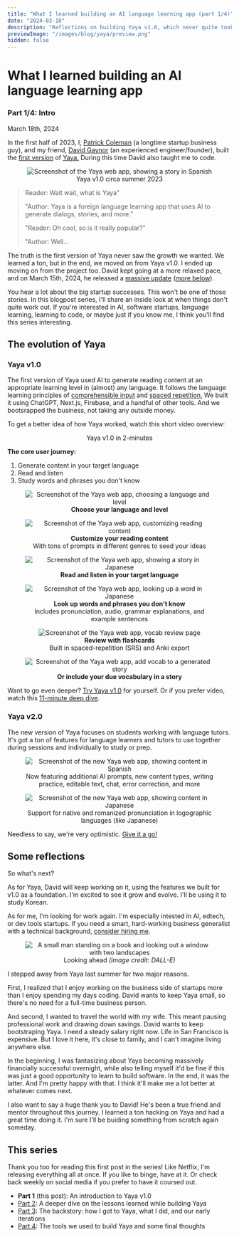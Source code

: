 ```yaml
---
title: "What I learned building an AI language learning app (part 1/4)"
date: "2024-03-18"
description: "Reflections on building Yaya v1.0, which never quite took off, with a friend in 2023 H1"
previewImage: "/images/blog/yaya/preview.png"
hidden: false
---
```



# What I learned building an AI language learning app

### Part 1/4: Intro

<time dateTime={date} className="muted italic">
  March 18th, 2024
</time>

In the first half of 2023, I, [Patrick Coleman](/about) (a longtime startup business guy), and my friend, [David Gaynor](http://freedavid.co/) (an experienced engineer/founder), built the [first version](https://lang-interlacer-qhvrm2vxu-yayayomu.vercel.app/) of [Yaya.](https://www.yaya.press/) During this time David also taught me to code.

<figure align="center">
  <Image
    src="/images/blog/yaya/reader.png"
    className="mx-auto"
    alt="Screenshot of the Yaya web app, showing a story in Spanish"
    width={500}
    height={500}
  />
  <figcaption>Yaya v1.0 circa summer 2023</figcaption>
</figure>

> Reader: Wait wait, what is Yaya"
>
> "Author: Yaya is a foreign language learning app that uses AI to generate dialogs, stories, and more."
>
> "Reader: Oh cool, so is it really popular?"
>
> "Author: Well...

The truth is the first version of Yaya never saw the growth we wanted. We learned a ton, but in the end, we moved on from Yaya v1.0. I ended up moving on from the project too. David kept going at a more relaxed pace, and on March 15th, 2024, he released a [massive update](https://www.yaya.press) ([more below](#v2)).

You hear a lot about the big startup successes. This won't be one of those stories. In this blogpost series, I'll share an inside look at when things don't quite work out. If you're interested in AI, software startups, language learning, learning to code, or maybe just if you know me, I think you'll find this series interesting.

## The evolution of Yaya

### Yaya v1.0

The first version of Yaya used AI to generate reading content at an appropriate learning level in (almost) any language. It follows the language learning principles of [comprehensible input](https://en.wikipedia.org/wiki/Input_hypothesis) and [spaced repetition.](https://en.wikipedia.org/wiki/Spaced_repetition) We built it using ChatGPT, Next.js, Firebase, and a handful of other tools. And we bootsrapped the business, not taking any outside money.

To get a better idea of how Yaya worked, watch this short video overview:

<figure align="center">
  <ResponsiveIframe
    className="mx-auto border-none"
    src="https://www.youtube-nocookie.com/embed/hr61Y_F6oAU?si=CjcigNGRM4q8VNty"
    title="YouTube video player: Yaya preview"
  />
  <figcaption>Yaya v1.0 in 2-minutes</figcaption>
</figure>

**The core user journey:**

1. Generate content in your target language
1. Read and listen
1. Study words and phrases you don't know

<figure align="center">
  <Image
    src="/images/blog/yaya/choose.png"
    className="mx-auto"
    alt="Screenshot of the Yaya web app, choosing a language and level"
    width={500}
    height={500}
  />
  <figcaption>
    <strong>Choose your language and level</strong>
  </figcaption>
</figure>

<figure align="center">
  <Image
    src="/images/blog/yaya/customize.png"
    className="mx-auto"
    alt="Screenshot of the Yaya web app, customizing reading content"
    width={500}
    height={500}
  />
  <figcaption>
    <strong>Customize your reading content</strong>
    <br />
    With tons of prompts in different genres to seed your ideas
  </figcaption>
</figure>

<figure align="center">
  <Image
    src="/images/blog/yaya/read.png"
    className="mx-auto"
    alt="Screenshot of the Yaya web app, showing a story in Japanese"
    width={500}
    height={500}
  />
  <figcaption>
    <strong>Read and listen in your target language</strong>
  </figcaption>
</figure>

<figure align="center">
  <Image
    src="/images/blog/yaya/lookup.png"
    className="mx-auto"
    alt="Screenshot of the Yaya web app, looking up a word in Japanese"
    width={500}
    height={500}
  />
  <figcaption>
    <strong>Look up words and phrases you don't know</strong>
    <br />
    Includes pronunciation, audio, grammar explanations, and example sentences
  </figcaption>
</figure>

<figure align="center">
  <Image
    src="/images/blog/yaya/study.png"
    className="mx-auto"
    alt="Screenshot of the Yaya web app, vocab review page"
    width={500}
    height={500}
  />
  <figcaption>
    <strong>Review with flashcards</strong>
    <br />
    Built in spaced-repetition (SRS) and Anki export
  </figcaption>
</figure>

<figure align="center">
  <Image
    src="/images/blog/yaya/srs.png"
    className="mx-auto"
    alt="Screenshot of the Yaya web app, add vocab to a generated story"
    width={500}
    height={500}
  />
  <figcaption>
    <strong>Or include your due vocabulary in a story</strong>
  </figcaption>
</figure>

Want to go even deeper? [Try Yaya v1.0](https://lang-interlacer-qhvrm2vxu-yayayomu.vercel.app/) for yourself. Or if you prefer video, watch this [11-minute deep dive](https://www.youtube.com/watch?v=rWw079aEzw8).

<a id="v2"></a>

### Yaya v2.0

The new version of Yaya focuses on students working with language tutors. It's got a ton of features for language learners and tutors to use together during sessions and individually to study or prep.

<figure align="center">
  <Image
    src="/images/blog/yaya/v2.png"
    className="mx-auto"
    alt="Screenshot of the new Yaya web app, showing content in Spanish"
    width={500}
    height={500}
  />
  <figcaption>
    Now featuring additional AI prompts, new content types, writing practice,
    editable text, chat, error correction, and more
  </figcaption>
</figure>

<figure align="center">
  <Image
    src="/images/blog/yaya/v2japanese.png"
    className="mx-auto"
    alt="Screenshot of the new Yaya web app, showing content in Japanese"
    width={500}
    height={500}
  />
  <figcaption>
    Support for native and romanized pronunciation in logographic languages
    (like Japanese)
  </figcaption>
</figure>

Needless to say, we're very optimistic. [Give it a go!](https://www.yaya.press/)

## Some reflections

So what's next?

As for Yaya, David will keep working on it, using the features we built for v1.0 as a foundation. I'm excited to see it grow and evolve. I'll be using it to study Korean.

As for me, I'm looking for work again. I'm especially intested in AI, edtech, or dev tools startups. If you need a smart, hard-working business generalist with a technical background, [consider hiring me](/hireme).

<figure align="center">
  <Image
    src="/images/blog/yaya/next.webp"
    className="mx-auto"
    alt="A small man standing on a book and looking out a window with two landscapes"
    width={500}
    height={500}
  />
  <figcaption>
    Looking ahead <em>(image credit: DALL-E)</em>
  </figcaption>
</figure>

I stepped away from Yaya last summer for two major reasons.

First, I realized that I enjoy working on the business side of startups more than I enjoy spending my days coding. David wants to keep Yaya small, so there's no need for a full-time business person.

And second, I wanted to travel the world with my wife. This meant pausing professional work and drawing down savings. David wants to keep bootstraping Yaya. I need a steady salary right now. Life in San Francisco is expensive. But I love it here, it's close to family, and I can't imagine living anywhere else.

In the beginning, I was fantasizing about Yaya becoming massively financially successful overnight, while also telling myself it'd be fine if this was just a good opportunity to learn to build software. In the end, it was the latter. And I'm pretty happy with that. I think it'll make me a lot better at whatever comes next.

I also want to say a huge thank you to David! He's been a true friend and mentor throughout this journey. I learned a ton hacking on Yaya and had a great time doing it. I'm sure I'll be buiding something from scratch again someday.

## This series

Thank you too for reading this first post in the series! Like Netflix, I'm releasing everything all at once. If you like to binge, have at it. Or check back weekly on social media if you prefer to have it coursed out.

- **Part 1** (this post): An introduction to Yaya v1.0
- [Part 2](/posts/yaya2): A deeper dive on the lessons learned while building Yaya
- [Part 3](/posts/yaya3): The backstory: how I got to Yaya, what I did, and our early iterations
- [Part 4](/posts/yaya4): The tools we used to build Yaya and some final thoughts
